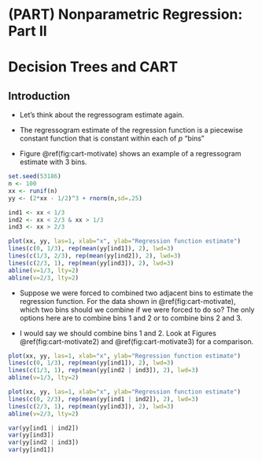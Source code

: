 # (PART) Nonparametric Regression: Part II {-} 

# Decision Trees and CART {#decision-tree}

## Introduction

* Let's think about the regressogram estimate again. 

* The regressogram estimate of the regression function is a piecewise constant function that is constant within each of $p$ "bins"
\begin{equation}
\hat{m}_{h_{n}}^{R}(x) = \frac{1}{a}\sum_{i=1}^{n} Y_{i} I(x_{i} \in B_{k}), \qquad \textrm{ if } x \in B_{k} \nonumber
\end{equation}

* Figure \@ref(fig:cart-motivate) shows an example of a regressogram estimate with 3 bins. 

```r
set.seed(53186)
n <- 100
xx <- runif(n)
yy <- (2*xx - 1/2)^3 + rnorm(n,sd=.25)

ind1 <- xx < 1/3
ind2 <- xx < 2/3 & xx > 1/3
ind3 <- xx > 2/3

plot(xx, yy, las=1, xlab="x", ylab="Regression function estimate")
lines(c(0, 1/3), rep(mean(yy[ind1]), 2), lwd=3)
lines(c(1/3, 2/3), rep(mean(yy[ind2]), 2), lwd=3)
lines(c(2/3, 1), rep(mean(yy[ind3]), 2), lwd=3)
abline(v=1/3, lty=2)
abline(v=2/3, lty=2)
```

* Suppose we were forced to combined two adjacent bins to estimate the regression function. For the data shown in \@ref(fig:cart-motivate), 
which two bins should we combine if we were forced to do so? The only options here are to combine bins 1 and 2 or to combine bins 2 and 3.

* I would say we should combine bins 1 and 2. Look at Figures \@ref(fig:cart-motivate2) and \@ref(fig:cart-motivate3) for a comparison.
```r

plot(xx, yy, las=1, xlab="x", ylab="Regression function estimate")
lines(c(0, 1/3), rep(mean(yy[ind1]), 2), lwd=3)
lines(c(1/3, 1), rep(mean(yy[ind2 | ind3]), 2), lwd=3)
abline(v=1/3, lty=2)
```

```r

plot(xx, yy, las=1, xlab="x", ylab="Regression function estimate")
lines(c(0, 2/3), rep(mean(yy[ind1 | ind2]), 2), lwd=3)
lines(c(2/3, 1), rep(mean(yy[ind3]), 2), lwd=3)
abline(v=2/3, lty=2)
```


```r
var(yy[ind1 | ind2])
var(yy[ind3])
var(yy[ind2 | ind3])
var(yy[ind1])
```











